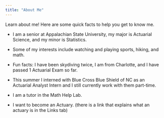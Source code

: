 ```yaml
---
title: "About Me"
---
```


Learn about me! Here are some quick facts to help you get to know me.

* I am a senior at Appalachian State University, my major is Actuarial Science, and my minor is Statistics.

* Some of my interests include watching and playing sports, hiking, and math.

* Fun facts: I have been skydiving twice, I am from Charlotte, and I have passed 1 Actuarial Exam so far.

* This summer I interned with Blue Cross Blue Shield of NC as an Actuarial Analyst Intern and I still currently work with them part-time.

* I am a tutor in the Math Help Lab.

* I want to become an Actuary. (there is a link that explains what an actuary is in the Links tab)
